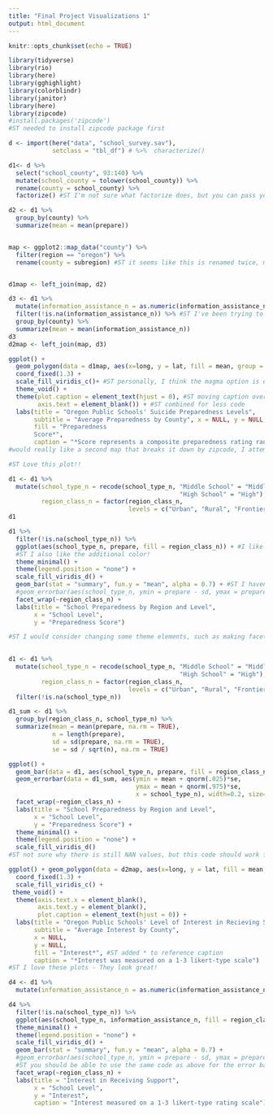 ---
title: "Final Project Visualizations 1"
output: html_document
---

```{r setup, include=FALSE}
knitr::opts_chunk$set(echo = TRUE)
```

```{r libraries}
library(tidyverse)
library(rio)
library(here)
library(gghighlight)
library(colorblindr)
library(janitor)
library(here)
library(zipcode)
#install.packages('zipcode')
#ST needed to install zipcode package first
```

```{r data import}
d <- import(here("data", "school_survey.sav"), 
            setclass = "tbl_df") # %>%  characterize()
```


```{r data manip vis 1}
d1<- d %>%
  select("school_county", 93:140) %>%
  mutate(school_county = tolower(school_county)) %>%
  rename(county = school_county) %>%
  factorize() #ST I'm not sure what factorize does, but you can pass you import directly to characterize() since it is a sav file and it should import the same properites from spss (see comment above)

d2 <- d1 %>%
  group_by(county) %>%
  summarize(mean = mean(prepare))


map <- ggplot2::map_data("county") %>%
  filter(region == "oregon") %>%
  rename(county = subregion) #ST it seems like this is renamed twice, maybe only 1 is needed? 


d1map <- left_join(map, d2)

d3 <- d1 %>%
  mutate(information_assistance_n = as.numeric(information_assistance_n)) %>%
  filter(!is.na(information_assistance_n)) %>% #ST I've been trying to figure out how to do this - thank you for the help!
  group_by(county) %>%
  summarize(mean = mean(information_assistance_n))
d3
d2map <- left_join(map, d3)
```



```{r vis 1}
ggplot() + 
  geom_polygon(data = d1map, aes(x=long, y = lat, fill = mean, group = group)) + 
  coord_fixed(1.3) + 
  scale_fill_viridis_c()+ #ST personally, I think the magma option is easier to read
  theme_void() +
  theme(plot.caption = element_text(hjust = 0), #ST moving caption over
        axis.text = element_blank()) + #ST combined for less code
  labs(title = "Oregon Public Schools' Suicide Preparedness Levels", 
       subtitle = "Average Preparedness by County", x = NULL, y = NULL, 
       fill = "Preparedness
       Score*", 
       caption = "*Score represents a composite preparedness rating ranging from 1-5")
#would really like a second map that breaks it down by zipcode, I attempted with the package zipcode, but it just represents zipcodes with points not actual mapping. 

#ST Love this plot!!

```


```{r vis 2}
d1 <- d1 %>%
  mutate(school_type_n = recode(school_type_n, "Middle School" = "Middle",
                                               "High School" = "High"),
         region_class_n = factor(region_class_n, 
                                 levels = c("Urban", "Rural", "Frontier"))) #ST combined into 1 mutate function
d1

d1 %>%
  filter(!is.na(school_type_n)) %>% 
  ggplot(aes(school_type_n, prepare, fill = region_class_n)) + #I like the additional aesthetic of fill by region class, but can be dissuaded if it is distracting. 
  #ST I also like the additional color!
  theme_minimal() +
  theme(legend.position = "none") +
  scale_fill_viridis_d() +
  geom_bar(stat = "summary", fun.y = "mean", alpha = 0.7) + #ST I haven't seen stat = "summary" used before. Does this plot the mean? - Great Job! I will be using this in the future.
  #geom_errorbar(aes(school_type_n, ymin = prepare - sd, ymax = prepare + sd), width=0.2, size=1, color="blue") +
  facet_wrap(~region_class_n) +
  labs(title = "School Preparedness by Region and Level", 
       x = "School Level", 
       y = "Preparedness Score")

#ST I would consider changing some theme elements, such as making facet titles and axes text larger
  
```

```{r ST_error_bar}
d1 <- d1 %>%
  mutate(school_type_n = recode(school_type_n, "Middle School" = "Middle",
                                               "High School" = "High"),
         region_class_n = factor(region_class_n, 
                                 levels = c("Urban", "Rural", "Frontier"))) %>% #ST combined into 1 mutate function 
  filter(!is.na(school_type_n))

d1_sum <- d1 %>% 
  group_by(region_class_n, school_type_n) %>% 
  summarize(mean = mean(prepare, na.rm = TRUE),
            n = length(prepare),
            sd = sd(prepare, na.rm = TRUE),
            se = sd / sqrt(n), na.rm = TRUE)

ggplot() + 
  geom_bar(data = d1, aes(school_type_n, prepare, fill = region_class_n), stat = "summary", fun.y = "mean", alpha = 0.7) + 
  geom_errorbar(data = d1_sum, aes(ymin = mean + qnorm(.025)*se,
                                   ymax = mean + qnorm(.975)*se,
                                   x = school_type_n), width=0.2, size=1, color="blue") +
  facet_wrap(~region_class_n) +
  labs(title = "School Preparedness by Region and Level", 
       x = "School Level", 
       y = "Preparedness Score") + 
  theme_minimal() +
  theme(legend.position = "none") +
  scale_fill_viridis_d() 
#ST not sure why there is still NAN values, but this code should work for errorbars

```


```{r vis 3}
ggplot() + geom_polygon(data = d2map, aes(x=long, y = lat, fill = mean, group = group)) + 
  coord_fixed(1.3) + 
  scale_fill_viridis_c() +
 theme_void() +
  theme(axis.text.x = element_blank(),
        axis.text.y = element_blank(),
        plot.caption = element_text(hjust = 0)) +
  labs(title = "Oregon Public Schools' Level of Interest in Recieving Support", 
       subtitle = "Average Interest by County", 
       x = NULL, 
       y = NULL, 
       fill = "Interest*", #ST added * to reference caption
       caption = "*Interest was measured on a 1-3 likert-type scale")
#ST I love these plots - They look great!
```



```{r vis 4}
d4 <- d1 %>%
  mutate(information_assistance_n = as.numeric(information_assistance_n)) 

d4 %>%
  filter(!is.na(school_type_n)) %>%
  ggplot(aes(school_type_n, information_assistance_n, fill = region_class_n)) + #I like the additional aesthetic of fill by region class, but can be dissuaded if it is distracting. 
  theme_minimal() +
  theme(legend.position = "none") +
  scale_fill_viridis_d() +
  geom_bar(stat = "summary", fun.y = "mean", alpha = 0.7) +
  #geom_errorbar(aes(school_type_n, ymin = prepare - sd, ymax = prepare + sd), width=0.2, size=1, color="blue") +
  #ST you should be able to use the same code as above for the error bars here
  facet_wrap(~region_class_n) +
  labs(title = "Interest in Receiving Support", 
       x = "School Level", 
       y = "Interest", 
       caption = "Interest measured on a 1-3 likert-type rating scale")
```





